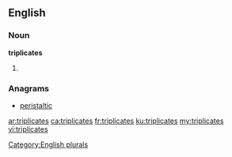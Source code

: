 ==English==

===Noun===
'''triplicates'''

# {{plural of|[[triplicate]]}}

===Anagrams===
* [[peristaltic#English|peristaltic]]

[[Category:English plurals]]

[[ar:triplicates]]
[[ca:triplicates]]
[[fr:triplicates]]
[[ku:triplicates]]
[[my:triplicates]]
[[vi:triplicates]]